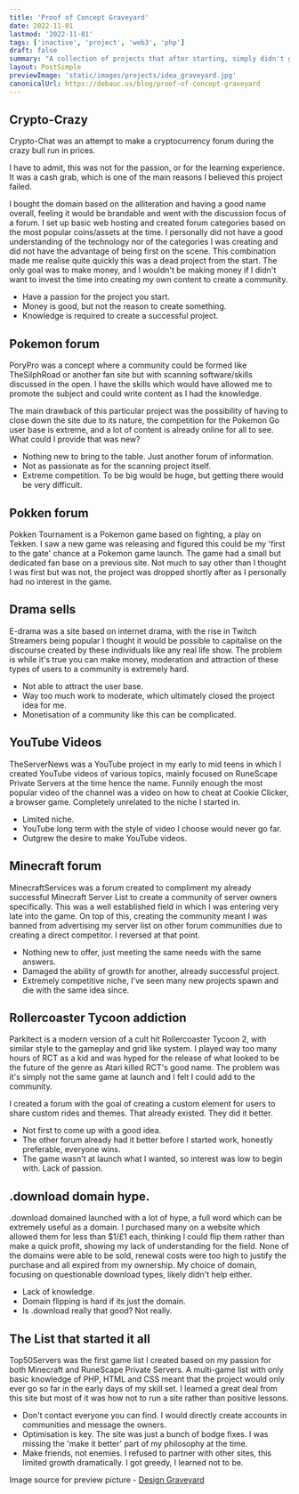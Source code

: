 ```yaml
---
title: 'Proof of Concept Graveyard'
date: 2022-11-01
lastmod: '2022-11-01'
tags: ['inactive', 'project', 'web3', 'php']
draft: false
summary: "A collection of projects that after starting, simply didn't gain the traction required to continue."
layout: PostSimple
previewImage: 'static/images/projects/idea_graveyard.jpg'
canonicalUrl: https://debauc.us/blog/proof-of-concept-graveyard
---
```


## Crypto-Crazy

Crypto-Chat was an attempt to make a cryptocurrency forum during the crazy bull run in prices.

I have to admit, this was not for the passion, or for the learning experience. It was a cash grab, which is one of the main reasons I believed this project failed.

I bought the domain based on the alliteration and having a good name overall, feeling it would be brandable and went with the discussion focus of a forum. I set up basic web hosting and created forum categories based on the most popular coins/assets at the time. I personally did not have a good understanding of the technology nor of the categories I was creating and did not have the advantage of being first on the scene. This combination made me realise quite quickly this was a dead project from the start. The only goal was to make money, and I wouldn't be making money if I didn't want to invest the time into creating my own content to create a community.

- Have a passion for the project you start.
- Money is good, but not the reason to create something.
- Knowledge is required to create a successful project.

## Pokemon forum

PoryPro was a concept where a community could be formed like TheSilphRoad or another fan site but with scanning software/skills discussed in the open. I have the skills which would have allowed me to promote the subject and could write content as I had the knowledge.

The main drawback of this particular project was the possibility of having to close down the site due to its nature, the competition for the Pokemon Go user base is extreme, and a lot of content is already online for all to see. What could I provide that was new?

- Nothing new to bring to the table. Just another forum of information.
- Not as passionate as for the scanning project itself.
- Extreme competition. To be big would be huge, but getting there would be very difficult.

## Pokken forum

Pokken Tournament is a Pokemon game based on fighting, a play on Tekken. I saw a new game was releasing and figured this could be my 'first to the gate' chance at a Pokemon game launch. The game had a small but dedicated fan base on a previous site. Not much to say other than I thought I was first but was not, the project was dropped shortly after as I personally had no interest in the game.

## Drama sells

E-drama was a site based on internet drama, with the rise in Twitch Streamers being popular I thought it would be possible to capitalise on the discourse created by these individuals like any real life show. The problem is while it's true you can make money, moderation and attraction of these types of users to a community is extremely hard.

- Not able to attract the user base.
- Way too much work to moderate, which ultimately closed the project idea for me.
- Monetisation of a community like this can be complicated.

## YouTube Videos

TheServerNews was a YouTube project in my early to mid teens in which I created YouTube videos of various topics, mainly focused on RuneScape Private Servers at the time hence the name. Funnily enough the most popular video of the channel was a video on how to cheat at Cookie Clicker, a browser game. Completely unrelated to the niche I started in.

- Limited niche.
- YouTube long term with the style of video I choose would never go far.
- Outgrew the desire to make YouTube videos.

## Minecraft forum

MinecraftServices was a forum created to compliment my already successful Minecraft Server List to create a community of server owners specifically. This was a well established field in which I was entering very late into the game. On top of this, creating the community meant I was banned from advertising my server list on other forum communities due to creating a direct competitor. I reversed at that point.

- Nothing new to offer, just meeting the same needs with the same answers.
- Damaged the ability of growth for another, already successful project.
- Extremely competitive niche, I've seen many new projects spawn and die with the same idea since.

## Rollercoaster Tycoon addiction

Parkitect is a modern version of a cult hit Rollercoaster Tycoon 2, with similar style to the gameplay and grid like system. I played way too many hours of RCT as a kid and was hyped for the release of what looked to be the future of the genre as Atari killed RCT's good name. The problem was it's simply not the same game at launch and I felt I could add to the community.

I created a forum with the goal of creating a custom element for users to share custom rides and themes. That already existed. They did it better.

- Not first to come up with a good idea.
- The other forum already had it better before I started work, honestly preferable, everyone wins.
- The game wasn't at launch what I wanted, so interest was low to begin with. Lack of passion.

## .download domain hype.

.download domained launched with a lot of hype, a full word which can be extremely useful as a domain. I purchased many on a website which allowed them for less than $1/£1 each, thinking I could flip them rather than make a quick profit, showing my lack of understanding for the field. None of the domains were able to be sold, renewal costs were too high to justify the purchase and all expired from my ownership. My choice of domain, focusing on questionable download types, likely didn't help either.

- Lack of knowledge.
- Domain flipping is hard if its just the domain.
- Is .download really that good? Not really.

## The List that started it all

Top50Servers was the first game list I created based on my passion for both Minecraft and RuneScape Private Servers. A multi-game list with only basic knowledge of PHP, HTML and CSS meant that the project would only ever go so far in the early days of my skill set. I learned a great deal from this site but most of it was how not to run a site rather than positive lessons.

- Don't contact everyone you can find. I would directly create accounts in communities and message the owners.
- Optimisation is key. The site was just a bunch of bodge fixes. I was missing the 'make it better' part of my philosophy at the time.
- Make friends, not enemies. I refused to partner with other sites, this limited growth dramatically. I got greedy, I learned not to be.

Image source for preview picture - [Design Graveyard](https://fuzzymath.com/blog/design-graveyard/)
